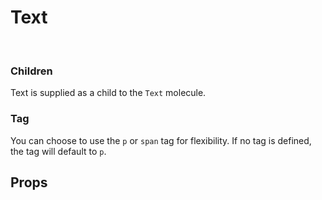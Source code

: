

<Meta of={TextStories} />

# Text

<Canvas of={TextStories.Default} />

<br />

### Children

Text is supplied as a child to the `Text` molecule.

### Tag

You can choose to use the `p` or `span` tag for flexibility. If no tag is defined, the tag will default to `p`.

## Props

<ArgTypes />
